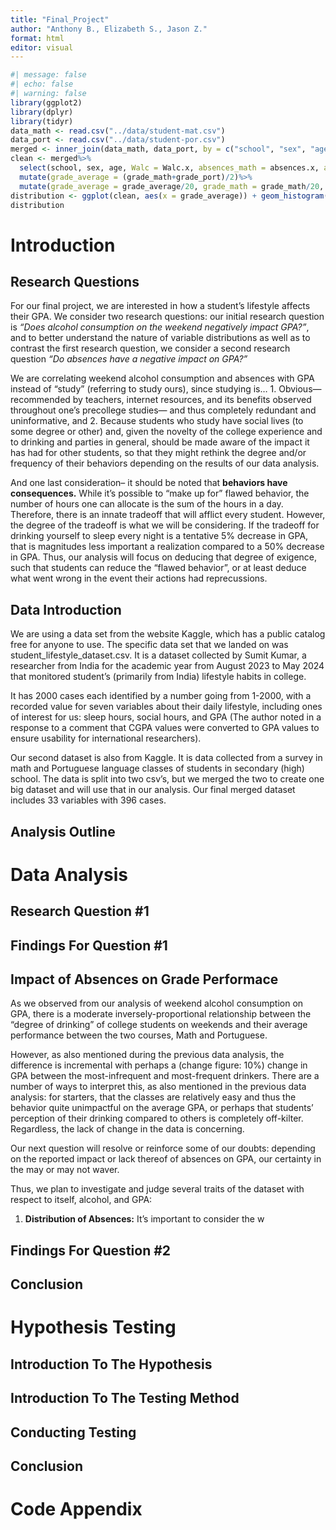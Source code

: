 ```yaml
---
title: "Final_Project"
author: "Anthony B., Elizabeth S., Jason Z."
format: html
editor: visual
---
```


```r
#| message: false
#| echo: false
#| warning: false
library(ggplot2)
library(dplyr)
library(tidyr)
data_math <- read.csv("../data/student-mat.csv")
data_port <- read.csv("../data/student-por.csv")
merged <- inner_join(data_math, data_port, by = c("school", "sex", "age", "address", "famsize", "Pstatus", "Medu", "Fedu", "Mjob", "Fjob", "reason", "guardian", "traveltime"))
clean <- merged%>%
  select(school, sex, age, Walc = Walc.x, absences_math = absences.x, absences_port = absences.y, grade_math = G3.x, grade_port = G3.y)%>%
  mutate(grade_average = (grade_math+grade_port)/2)%>%
  mutate(grade_average = grade_average/20, grade_math = grade_math/20, grade_port = grade_port/20)
distribution <- ggplot(clean, aes(x = grade_average)) + geom_histogram(aes(fill = sex))
distribution

```

# Introduction

## Research Questions

For our final project, we are interested in how a student's lifestyle affects their GPA. We consider two research questions: our initial research question is *"Does alcohol consumption on the weekend negatively impact GPA?"*, and to better understand the nature of variable distributions as well as to contrast the first research question, we consider a second research question *"Do absences have a negative impact on GPA?"*

We are correlating weekend alcohol consumption and absences with GPA instead of "study" (referring to study ours), since studying is...
1. Obvious--- recommended by teachers, internet resources, and its benefits observed throughout one's precollege studies--- and thus completely redundant and uninformative, and 
2. Because students who study have social lives (to some degree or other) and, given the novelty of the college experience and to drinking and parties in general, should be made aware of the impact it has had for other students, so that they might rethink the degree and/or frequency of their behaviors depending on the results of our data analysis.

And one last consideration-- it should be noted that **behaviors have consequences.** While it's possible to "make up for" flawed behavior, the number of hours one can allocate is the sum of the hours in a day. Therefore, there is an innate tradeoff that will afflict every student. However, the degree of the tradeoff is what we will be considering. If the tradeoff for drinking yourself to sleep every night is a tentative 5\% decrease in GPA, that is magnitudes less important a realization compared to a 50\% decrease in GPA. Thus, our analysis will focus on deducing that degree of exigence, such that students can reduce the "flawed behavior", or at least deduce what went wrong in the event their actions had reprecussions. 


## Data Introduction

We are using a data set from the website Kaggle, which has a public catalog free for anyone to use. The specific data set that we landed on was student_lifestyle_dataset.csv. It is a dataset collected by Sumit Kumar, a researcher from India for the academic year from August 2023 to May 2024 that monitored student's (primarily from India) lifestyle habits in college.

It has 2000 cases each identified by a number going from 1-2000, with a recorded value for seven variables about their daily lifestyle, including ones of interest for us: sleep hours, social hours, and GPA (The author noted in a response to a comment that CGPA values were converted to GPA values to ensure usability for international researchers).

Our second dataset is also from Kaggle. It is data collected from a survey in math and Portuguese language classes of students in secondary (high) school. The data is split into two csv's, but we merged the two to create one big dataset and will use that in our analysis. Our final merged dataset includes 33 variables with 396 cases.

## Analysis Outline

# Data Analysis

## Research Question #1

## Findings For Question #1

## Impact of Absences on Grade Performace

As we observed from our analysis of weekend alcohol consumption on GPA, there is a moderate inversely-proportional relationship between the "degree of drinking" of college students on weekends and their average performance between the two courses, Math and Portuguese. 

However, as also mentioned during the previous data analysis, the difference is incremental with perhaps a (change figure: 10%) change in GPA between the most-infrequent and most-frequent drinkers. There are a number of ways to interpret this, as also mentioned in the previous data analysis: for starters, that the classes are relatively easy and thus the behavior quite unimpactful on the average GPA, or perhaps that students' perception of their drinking compared to others is completely off-kilter. Regardless, the lack of change in the data is concerning. 

Our next question will resolve or reinforce some of our doubts: depending on the reported impact or lack thereof of absences on GPA, our certainty in the    may or may not waver. 

Thus, we plan to investigate and judge several traits of the dataset with respect to itself, alcohol, and GPA:

1. **Distribution of Absences:** It's important to consider the w



## Findings For Question #2

## Conclusion

# Hypothesis Testing

## Introduction To The Hypothesis

## Introduction To The Testing Method

## Conducting Testing

## Conclusion

# Code Appendix
